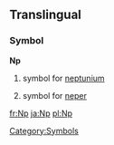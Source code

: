 ==Translingual==
===Symbol===
'''Np'''
#{{chemistry}} symbol for [[neptunium]]
# symbol for [[neper]]
[[Category:Symbols]]

[[fr:Np]]
[[ja:Np]]
[[pl:Np]]